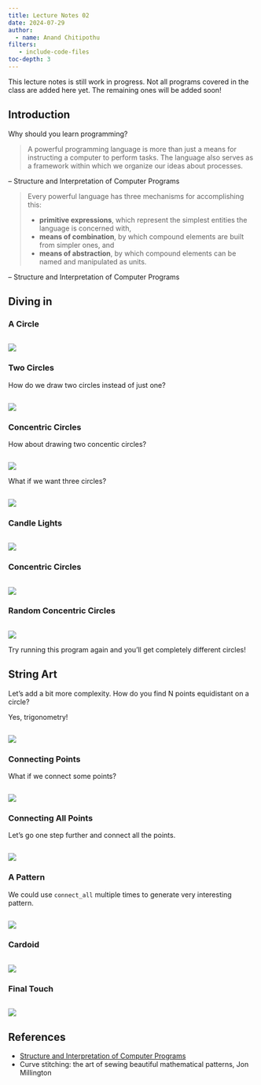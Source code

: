 ```yaml
---
title: Lecture Notes 02
date: 2024-07-29
author:
  - name: Anand Chitipothu
filters:
   - include-code-files
toc-depth: 3
---
```


:::{.callout-warning}

This lecture notes is still work in progress. Not all programs covered in the class are added here yet. The remaining ones will be added soon!

:::

## Introduction

Why should you learn programming?


> A powerful programming language is more than just a means for instructing a computer to perform tasks. The language also serves as a framework within which we organize our ideas about processes.

-- Structure and Interpretation of Computer Programs


> Every powerful language has three mechanisms for accomplishing this:
>
> * **primitive expressions**, which represent the simplest entities the language is concerned with,
> * **means of combination**, by which compound elements are built from simpler ones, and
> * **means of abstraction**, by which compound elements can be named and manipulated as units.

-- Structure and Interpretation of Computer Programs

## Diving in

### A Circle

```.c
```

::: {.column-margin .sketch}
![](01-circle.svg)
:::

### Two Circles

How do we draw two circles instead of just one?


```.c
```

::: {.column-margin .sketch}
![](02-two-circles.svg)
:::


### Concentric Circles

How about drawing two concentic circles?

```.c
```

::: {.column-margin .sketch}
![](03-two-concentric-circles.svg)
:::

What if we want three circles?

```.c
```

::: {.column-margin .sketch}
![](04-three-concentric-circles.svg)

:::


### Candle Lights

```.c
```

::: {.column-margin .sketch}
![](candle_light.svg)

:::


### Concentric Circles

```.c
```

::: {.column-margin .sketch}
![](concentric_circles.svg)

:::

### Random Concentric Circles

```.c
```

::: {.column-margin .sketch}
![](random_concentric_circles.svg)
:::

Try running this program again and you'll get completely different circles!


## String Art

Let's add a bit more complexity. How do you find N points equidistant on a circle?

Yes, trigonometry!

```.c
```

::: {.column-margin .sketch}
![](stringart_circle.svg)
:::


### Connecting Points

What if we connect some points?


```.c
```

::: {.column-margin .sketch}
![](stringart_connect.svg)
:::

### Connecting All Points

Let's go one step further and connect all the points.


```.c
```

::: {.column-margin .sketch}
![](stringart_connect_all.svg)
:::

### A Pattern

We could use `connect_all` multiple times to generate very interesting pattern.

```.c
```

::: {.column-margin .sketch}
![](stringart.svg)
:::

### Cardoid

```.c
```

::: {.column-margin .sketch}
![](stringart_cardoid.svg)
:::


### Final Touch

```.c
```

::: {.column-margin .sketch}
![](stringart_magic.svg)
:::


## References

* [Structure and Interpretation of Computer Programs][sicp]
* Curve stitching: the art of sewing beautiful mathematical patterns, Jon Millington

[sicp]: https://sarabander.github.io/sicp/